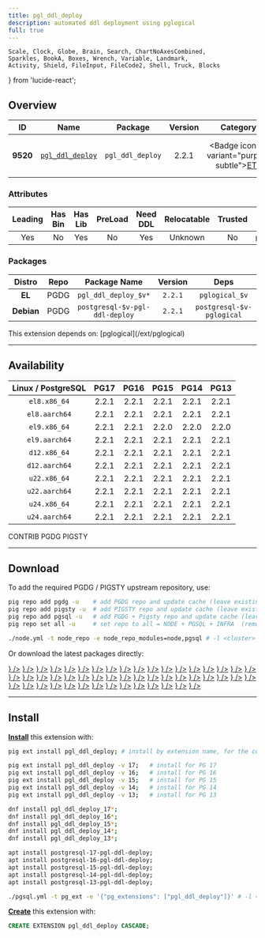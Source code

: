 ```yaml
---
title: pgl_ddl_deploy
description: automated ddl deployment using pglogical
full: true
---
```


    Scale, Clock, Globe, Brain, Search, ChartNoAxesCombined,
    Sparkles, BookA, Boxes, Wrench, Variable, Landmark,
    Activity, Shield, FileInput, FileCode2, Shell, Truck, Blocks
} from 'lucide-react';

## Overview

| <TooltipIconButton tooltip="Extension unique identifier" side="top">ID</TooltipIconButton> | <TooltipIconButton tooltip="Extension name" side="top">Name</TooltipIconButton> | <TooltipIconButton tooltip="Package name for installation" side="top">Package</TooltipIconButton> | <TooltipIconButton tooltip="Latest available extension version" side="top">Version</TooltipIconButton> | <TooltipIconButton tooltip="Extension category" side="top">Category</TooltipIconButton> | <TooltipIconButton tooltip="Open source license" side="top">License</TooltipIconButton> | <TooltipIconButton tooltip="Programming language" side="top">Lang</TooltipIconButton> |
|:--------:|:--------:|:----------:|:--------------:|:---------------------------------------:|:------------------------------------------------------:|:----:|
| **9520** | [`pgl_ddl_deploy`](https://github.com/enova/pgl_ddl_deploy) | `pgl_ddl_deploy` | 2.2.1 | <Badge icon={<Truck />} variant="purple-subtle"><a href="/ext/etl" className="no-underline">ETL</a></Badge> | <a href="/ext/list/license#mit" className="no-underline"><Badge icon={<Scale />} variant="blue-subtle">MIT</Badge></a> | <a href="/ext/list/lang#c"><Badge icon={<FileCode2 />} variant="blue-subtle">C</Badge></a> |

### Attributes

| <TooltipIconButton tooltip="The Primary Leading extension in the Package" side="top">Leading</TooltipIconButton> | <TooltipIconButton tooltip="Contains binary utils" side="top">Has Bin</TooltipIconButton> | <TooltipIconButton tooltip="Contains .so shared library files" side="top">Has Lib</TooltipIconButton> | <TooltipIconButton tooltip="Requires preloading via shared_preload_libraries" side="top">PreLoad</TooltipIconButton> | <TooltipIconButton tooltip="Requires CREATE EXTENSION DDL command" side="top">Need DDL</TooltipIconButton> | <TooltipIconButton tooltip="Can be installed in any schema" side="top">Relocatable</TooltipIconButton> | <TooltipIconButton tooltip="Can be created by non-superuser" side="top">Trusted</TooltipIconButton> | <TooltipIconButton tooltip="Schemas used by this extension" side="top">Schemas</TooltipIconButton> |
|:-------:|:-------:|:-------:|:-------:|:--------:|:-----------:|:-------:|:-------:|
| Yes | No | Yes | No | Yes | Unknown | No | `pgl_ddl_deploy` |

### Packages

| <TooltipIconButton tooltip="Linux distribution family, EL or Debian" side="top">Distro</TooltipIconButton> | <TooltipIconButton tooltip="Package repository" side="top">Repo</TooltipIconButton> | <TooltipIconButton tooltip="The RPM/DEB Package Name Pattern (replace $v with real pg major)" side="top">Package Name</TooltipIconButton> | <TooltipIconButton tooltip="Latest package version" side="top">Version</TooltipIconButton> | <TooltipIconButton tooltip="RPM/DEB Package dependencies" side="top">Deps</TooltipIconButton> | <TooltipIconButton tooltip="Available in these PostgreSQL Major Versions" side="top">PG Major</TooltipIconButton> |
|:----------:|:--------:|:------------------------:|:-----------:|:------------:|:------------------:|
|   **EL**   | <Badge variant="blue-subtle"><span className="font-bold">PGDG</span></Badge> | `pgl_ddl_deploy_$v*` | `2.2.1` | `pglogical_$v` | <Badge variant="green-subtle">17</Badge><Badge variant="green-subtle">16</Badge><Badge variant="green-subtle">15</Badge><Badge variant="green-subtle">14</Badge><Badge variant="green-subtle">13</Badge> |
| **Debian** | <Badge variant="blue-subtle"><span className="font-bold">PGDG</span></Badge> | `postgresql-$v-pgl-ddl-deploy` | `2.2.1` | `postgresql-$v-pglogical` | <Badge variant="green-subtle">17</Badge><Badge variant="green-subtle">16</Badge><Badge variant="green-subtle">15</Badge><Badge variant="green-subtle">14</Badge><Badge variant="green-subtle">13</Badge> |


<Callout title="Dependencies" type="warn">
    This extension depends on: [pglogical](/ext/pglogical)
</Callout>


------

## Availability

| <TooltipIconButton tooltip="Linux Distro Arch / PostgreSQL Major Version" side="top">Linux / PostgreSQL </TooltipIconButton> | **PG17** | **PG16** | **PG15** | **PG14** | **PG13** |
|:-----:|:-----:|:-----:|:-----:|:-----:|:-----:|
| `el8.x86_64` | <Badge variant="blue-subtle">2.2.1</Badge> | <Badge variant="blue-subtle">2.2.1</Badge> | <Badge variant="blue-subtle">2.2.1</Badge> | <Badge variant="blue-subtle">2.2.1</Badge> | <Badge variant="blue-subtle">2.2.1</Badge> |
| `el8.aarch64` | <Badge variant="blue-subtle">2.2.1</Badge> | <Badge variant="blue-subtle">2.2.1</Badge> | <Badge variant="blue-subtle">2.2.1</Badge> | <Badge variant="blue-subtle">2.2.1</Badge> | <Badge variant="blue-subtle">2.2.1</Badge> |
| `el9.x86_64` | <Badge variant="blue-subtle">2.2.1</Badge> | <Badge variant="blue-subtle">2.2.1</Badge> | <Badge variant="blue-subtle">2.2.0</Badge> | <Badge variant="blue-subtle">2.2.0</Badge> | <Badge variant="blue-subtle">2.2.0</Badge> |
| `el9.aarch64` | <Badge variant="blue-subtle">2.2.1</Badge> | <Badge variant="blue-subtle">2.2.1</Badge> | <Badge variant="blue-subtle">2.2.1</Badge> | <Badge variant="blue-subtle">2.2.1</Badge> | <Badge variant="blue-subtle">2.2.1</Badge> |
| `d12.x86_64` | <Badge variant="blue-subtle">2.2.1</Badge> | <Badge variant="blue-subtle">2.2.1</Badge> | <Badge variant="blue-subtle">2.2.1</Badge> | <Badge variant="blue-subtle">2.2.1</Badge> | <Badge variant="blue-subtle">2.2.1</Badge> |
| `d12.aarch64` | <Badge variant="blue-subtle">2.2.1</Badge> | <Badge variant="blue-subtle">2.2.1</Badge> | <Badge variant="blue-subtle">2.2.1</Badge> | <Badge variant="blue-subtle">2.2.1</Badge> | <Badge variant="blue-subtle">2.2.1</Badge> |
| `u22.x86_64` | <Badge variant="blue-subtle">2.2.1</Badge> | <Badge variant="blue-subtle">2.2.1</Badge> | <Badge variant="blue-subtle">2.2.1</Badge> | <Badge variant="blue-subtle">2.2.1</Badge> | <Badge variant="blue-subtle">2.2.1</Badge> |
| `u22.aarch64` | <Badge variant="blue-subtle">2.2.1</Badge> | <Badge variant="blue-subtle">2.2.1</Badge> | <Badge variant="blue-subtle">2.2.1</Badge> | <Badge variant="blue-subtle">2.2.1</Badge> | <Badge variant="blue-subtle">2.2.1</Badge> |
| `u24.x86_64` | <Badge variant="blue-subtle">2.2.1</Badge> | <Badge variant="blue-subtle">2.2.1</Badge> | <Badge variant="blue-subtle">2.2.1</Badge> | <Badge variant="blue-subtle">2.2.1</Badge> | <Badge variant="blue-subtle">2.2.1</Badge> |
| `u24.aarch64` | <Badge variant="blue-subtle">2.2.1</Badge> | <Badge variant="blue-subtle">2.2.1</Badge> | <Badge variant="blue-subtle">2.2.1</Badge> | <Badge variant="blue-subtle">2.2.1</Badge> | <Badge variant="blue-subtle">2.2.1</Badge> |

<Badge variant="green-subtle"><span className="font-black">CONTRIB</span></Badge> <Badge variant="blue-subtle"><span className="font-black">PGDG</span></Badge> <Badge variant="amber-subtle"><span className="font-black">PIGSTY</span></Badge>

------

## Download

To add the required PGDG / PIGSTY upstream repository, use:

```bash tab="pig"
pig repo add pgdg -u    # add PGDG repo and update cache (leave existing repos)
pig repo add pigsty -u  # add PIGSTY repo and update cache (leave existing repos)
pig repo add pgsql -u   # add PGDG + Pigsty repo and update cache (leave existing repos)
pig repo set all -u     # set repo to all = NODE + PGSQL + INFRA  (remove existing repos)
```
```bash tab="pigsty"
./node.yml -t node_repo -e node_repo_modules=node,pgsql # -l <cluster>
```

Or download the latest packages directly:

<Files>
    <Folder name="el8.x86_64">
        <a href="https://download.postgresql.org/pub/repos/yum/17/redhat/rhel-8-x86_64/pgl_ddl_deploy_17-2.2.1-2PGDG.rhel8.x86_64.rpm"><File name="pgl_ddl_deploy_17-2.2.1-2PGDG.rhel8.x86_64.rpm" icon={<Package className="text-emerald-500" />} /></a>
        <a href="https://download.postgresql.org/pub/repos/yum/16/redhat/rhel-8-x86_64/pgl_ddl_deploy_16-2.2.1-1PGDG.rhel8.x86_64.rpm"><File name="pgl_ddl_deploy_16-2.2.1-1PGDG.rhel8.x86_64.rpm" icon={<Package className="text-emerald-500" />} /></a>
        <a href="https://download.postgresql.org/pub/repos/yum/15/redhat/rhel-8-x86_64/pgl_ddl_deploy_15-2.2.1-1PGDG.rhel8.x86_64.rpm"><File name="pgl_ddl_deploy_15-2.2.1-1PGDG.rhel8.x86_64.rpm" icon={<Package className="text-emerald-500" />} /></a>
        <a href="https://download.postgresql.org/pub/repos/yum/14/redhat/rhel-8-x86_64/pgl_ddl_deploy_14-2.2.1-1PGDG.rhel8.x86_64.rpm"><File name="pgl_ddl_deploy_14-2.2.1-1PGDG.rhel8.x86_64.rpm" icon={<Package className="text-emerald-500" />} /></a>
        <a href="https://download.postgresql.org/pub/repos/yum/13/redhat/rhel-8-x86_64/pgl_ddl_deploy_13-2.2.1-1PGDG.rhel8.x86_64.rpm"><File name="pgl_ddl_deploy_13-2.2.1-1PGDG.rhel8.x86_64.rpm" icon={<Package className="text-emerald-500" />} /></a>
    </Folder>
    <Folder name="el8.aarch64">
        <a href="https://download.postgresql.org/pub/repos/yum/17/redhat/rhel-8-aarch64/pgl_ddl_deploy_17-2.2.1-2PGDG.rhel8.aarch64.rpm"><File name="pgl_ddl_deploy_17-2.2.1-2PGDG.rhel8.aarch64.rpm" icon={<Package className="text-orange-500" />} /></a>
        <a href="https://download.postgresql.org/pub/repos/yum/16/redhat/rhel-8-aarch64/pgl_ddl_deploy_16-2.2.1-1PGDG.rhel8.aarch64.rpm"><File name="pgl_ddl_deploy_16-2.2.1-1PGDG.rhel8.aarch64.rpm" icon={<Package className="text-orange-500" />} /></a>
        <a href="https://download.postgresql.org/pub/repos/yum/15/redhat/rhel-8-aarch64/pgl_ddl_deploy_15-2.2.1-1PGDG.rhel8.aarch64.rpm"><File name="pgl_ddl_deploy_15-2.2.1-1PGDG.rhel8.aarch64.rpm" icon={<Package className="text-orange-500" />} /></a>
        <a href="https://download.postgresql.org/pub/repos/yum/14/redhat/rhel-8-aarch64/pgl_ddl_deploy_14-2.2.1-1PGDG.rhel8.aarch64.rpm"><File name="pgl_ddl_deploy_14-2.2.1-1PGDG.rhel8.aarch64.rpm" icon={<Package className="text-orange-500" />} /></a>
        <a href="https://download.postgresql.org/pub/repos/yum/13/redhat/rhel-8-aarch64/pgl_ddl_deploy_13-2.2.1-1PGDG.rhel8.aarch64.rpm"><File name="pgl_ddl_deploy_13-2.2.1-1PGDG.rhel8.aarch64.rpm" icon={<Package className="text-orange-500" />} /></a>
    </Folder>
    <Folder name="el9.x86_64">
        <a href="https://download.postgresql.org/pub/repos/yum/17/redhat/rhel-9-x86_64/pgl_ddl_deploy_17-2.2.1-2PGDG.rhel9.x86_64.rpm"><File name="pgl_ddl_deploy_17-2.2.1-2PGDG.rhel9.x86_64.rpm" icon={<Package className="text-emerald-500" />} /></a>
        <a href="https://download.postgresql.org/pub/repos/yum/16/redhat/rhel-9-x86_64/pgl_ddl_deploy_16-2.2.1-1PGDG.rhel9.x86_64.rpm"><File name="pgl_ddl_deploy_16-2.2.1-1PGDG.rhel9.x86_64.rpm" icon={<Package className="text-emerald-500" />} /></a>
        <a href="https://download.postgresql.org/pub/repos/yum/15/redhat/rhel-9-x86_64/pgl_ddl_deploy_15-2.2.0-1PGDG.rhel9.x86_64.rpm"><File name="pgl_ddl_deploy_15-2.2.0-1PGDG.rhel9.x86_64.rpm" icon={<Package className="text-emerald-500" />} /></a>
        <a href="https://download.postgresql.org/pub/repos/yum/14/redhat/rhel-9-x86_64/pgl_ddl_deploy_14-2.2.0-1PGDG.rhel9.x86_64.rpm"><File name="pgl_ddl_deploy_14-2.2.0-1PGDG.rhel9.x86_64.rpm" icon={<Package className="text-emerald-500" />} /></a>
        <a href="https://download.postgresql.org/pub/repos/yum/13/redhat/rhel-9-x86_64/pgl_ddl_deploy_13-2.2.0-1PGDG.rhel9.x86_64.rpm"><File name="pgl_ddl_deploy_13-2.2.0-1PGDG.rhel9.x86_64.rpm" icon={<Package className="text-emerald-500" />} /></a>
    </Folder>
    <Folder name="el9.aarch64">
        <a href="https://download.postgresql.org/pub/repos/yum/17/redhat/rhel-9-aarch64/pgl_ddl_deploy_17-2.2.1-2PGDG.rhel9.aarch64.rpm"><File name="pgl_ddl_deploy_17-2.2.1-2PGDG.rhel9.aarch64.rpm" icon={<Package className="text-orange-500" />} /></a>
        <a href="https://download.postgresql.org/pub/repos/yum/16/redhat/rhel-9-aarch64/pgl_ddl_deploy_16-2.2.1-1PGDG.rhel9.aarch64.rpm"><File name="pgl_ddl_deploy_16-2.2.1-1PGDG.rhel9.aarch64.rpm" icon={<Package className="text-orange-500" />} /></a>
        <a href="https://download.postgresql.org/pub/repos/yum/15/redhat/rhel-9-aarch64/pgl_ddl_deploy_15-2.2.1-1PGDG.rhel9.aarch64.rpm"><File name="pgl_ddl_deploy_15-2.2.1-1PGDG.rhel9.aarch64.rpm" icon={<Package className="text-orange-500" />} /></a>
        <a href="https://download.postgresql.org/pub/repos/yum/14/redhat/rhel-9-aarch64/pgl_ddl_deploy_14-2.2.1-1PGDG.rhel9.aarch64.rpm"><File name="pgl_ddl_deploy_14-2.2.1-1PGDG.rhel9.aarch64.rpm" icon={<Package className="text-orange-500" />} /></a>
        <a href="https://download.postgresql.org/pub/repos/yum/13/redhat/rhel-9-aarch64/pgl_ddl_deploy_13-2.2.1-1PGDG.rhel9.aarch64.rpm"><File name="pgl_ddl_deploy_13-2.2.1-1PGDG.rhel9.aarch64.rpm" icon={<Package className="text-orange-500" />} /></a>
    </Folder>
    <Folder name="d12.x86_64">
        <a href="https://apt.postgresql.org/pub/repos/apt/pool/main/p/pgl-ddl-deploy/postgresql-17-pgl-ddl-deploy_2.2.1-2.pgdg120+1_arm64.deb"><File name="postgresql-17-pgl-ddl-deploy_2.2.1-2.pgdg120+1_arm64.deb" icon={<Box className="text-emerald-500" />} /></a>
        <a href="https://apt.postgresql.org/pub/repos/apt/pool/main/p/pgl-ddl-deploy/postgresql-16-pgl-ddl-deploy_2.2.1-2.pgdg120+1_arm64.deb"><File name="postgresql-16-pgl-ddl-deploy_2.2.1-2.pgdg120+1_arm64.deb" icon={<Box className="text-emerald-500" />} /></a>
        <a href="https://apt.postgresql.org/pub/repos/apt/pool/main/p/pgl-ddl-deploy/postgresql-15-pgl-ddl-deploy_2.2.1-2.pgdg120+1_arm64.deb"><File name="postgresql-15-pgl-ddl-deploy_2.2.1-2.pgdg120+1_arm64.deb" icon={<Box className="text-emerald-500" />} /></a>
        <a href="https://apt.postgresql.org/pub/repos/apt/pool/main/p/pgl-ddl-deploy/postgresql-14-pgl-ddl-deploy_2.2.1-2.pgdg120+1_arm64.deb"><File name="postgresql-14-pgl-ddl-deploy_2.2.1-2.pgdg120+1_arm64.deb" icon={<Box className="text-emerald-500" />} /></a>
        <a href="https://apt.postgresql.org/pub/repos/apt/pool/main/p/pgl-ddl-deploy/postgresql-13-pgl-ddl-deploy_2.2.1-2.pgdg120+1_arm64.deb"><File name="postgresql-13-pgl-ddl-deploy_2.2.1-2.pgdg120+1_arm64.deb" icon={<Box className="text-emerald-500" />} /></a>
    </Folder>
    <Folder name="d12.aarch64">
        <a href="https://apt.postgresql.org/pub/repos/apt/pool/main/p/pgl-ddl-deploy/postgresql-17-pgl-ddl-deploy_2.2.1-2.pgdg120+1_amd64.deb"><File name="postgresql-17-pgl-ddl-deploy_2.2.1-2.pgdg120+1_amd64.deb" icon={<Box className="text-orange-500" />} /></a>
        <a href="https://apt.postgresql.org/pub/repos/apt/pool/main/p/pgl-ddl-deploy/postgresql-16-pgl-ddl-deploy_2.2.1-2.pgdg120+1_amd64.deb"><File name="postgresql-16-pgl-ddl-deploy_2.2.1-2.pgdg120+1_amd64.deb" icon={<Box className="text-orange-500" />} /></a>
        <a href="https://apt.postgresql.org/pub/repos/apt/pool/main/p/pgl-ddl-deploy/postgresql-15-pgl-ddl-deploy_2.2.1-2.pgdg120+1_amd64.deb"><File name="postgresql-15-pgl-ddl-deploy_2.2.1-2.pgdg120+1_amd64.deb" icon={<Box className="text-orange-500" />} /></a>
        <a href="https://apt.postgresql.org/pub/repos/apt/pool/main/p/pgl-ddl-deploy/postgresql-14-pgl-ddl-deploy_2.2.1-2.pgdg120+1_amd64.deb"><File name="postgresql-14-pgl-ddl-deploy_2.2.1-2.pgdg120+1_amd64.deb" icon={<Box className="text-orange-500" />} /></a>
        <a href="https://apt.postgresql.org/pub/repos/apt/pool/main/p/pgl-ddl-deploy/postgresql-13-pgl-ddl-deploy_2.2.1-2.pgdg120+1_amd64.deb"><File name="postgresql-13-pgl-ddl-deploy_2.2.1-2.pgdg120+1_amd64.deb" icon={<Box className="text-orange-500" />} /></a>
    </Folder>
    <Folder name="u22.x86_64">
        <a href="https://apt.postgresql.org/pub/repos/apt/pool/main/p/pgl-ddl-deploy/postgresql-17-pgl-ddl-deploy_2.2.1-2.pgdg22.04+1_amd64.deb"><File name="postgresql-17-pgl-ddl-deploy_2.2.1-2.pgdg22.04+1_amd64.deb" icon={<Box className="text-emerald-500" />} /></a>
        <a href="https://apt.postgresql.org/pub/repos/apt/pool/main/p/pgl-ddl-deploy/postgresql-16-pgl-ddl-deploy_2.2.1-2.pgdg22.04+1_amd64.deb"><File name="postgresql-16-pgl-ddl-deploy_2.2.1-2.pgdg22.04+1_amd64.deb" icon={<Box className="text-emerald-500" />} /></a>
        <a href="https://apt.postgresql.org/pub/repos/apt/pool/main/p/pgl-ddl-deploy/postgresql-15-pgl-ddl-deploy_2.2.1-2.pgdg22.04+1_amd64.deb"><File name="postgresql-15-pgl-ddl-deploy_2.2.1-2.pgdg22.04+1_amd64.deb" icon={<Box className="text-emerald-500" />} /></a>
        <a href="https://apt.postgresql.org/pub/repos/apt/pool/main/p/pgl-ddl-deploy/postgresql-14-pgl-ddl-deploy_2.2.1-2.pgdg22.04+1_amd64.deb"><File name="postgresql-14-pgl-ddl-deploy_2.2.1-2.pgdg22.04+1_amd64.deb" icon={<Box className="text-emerald-500" />} /></a>
        <a href="https://apt.postgresql.org/pub/repos/apt/pool/main/p/pgl-ddl-deploy/postgresql-13-pgl-ddl-deploy_2.2.1-2.pgdg22.04+1_amd64.deb"><File name="postgresql-13-pgl-ddl-deploy_2.2.1-2.pgdg22.04+1_amd64.deb" icon={<Box className="text-emerald-500" />} /></a>
    </Folder>
    <Folder name="u22.aarch64">
        <a href="https://apt.postgresql.org/pub/repos/apt/pool/main/p/pgl-ddl-deploy/postgresql-17-pgl-ddl-deploy_2.2.1-2.pgdg22.04+1_arm64.deb"><File name="postgresql-17-pgl-ddl-deploy_2.2.1-2.pgdg22.04+1_arm64.deb" icon={<Box className="text-orange-500" />} /></a>
        <a href="https://apt.postgresql.org/pub/repos/apt/pool/main/p/pgl-ddl-deploy/postgresql-16-pgl-ddl-deploy_2.2.1-2.pgdg22.04+1_arm64.deb"><File name="postgresql-16-pgl-ddl-deploy_2.2.1-2.pgdg22.04+1_arm64.deb" icon={<Box className="text-orange-500" />} /></a>
        <a href="https://apt.postgresql.org/pub/repos/apt/pool/main/p/pgl-ddl-deploy/postgresql-15-pgl-ddl-deploy_2.2.1-2.pgdg22.04+1_arm64.deb"><File name="postgresql-15-pgl-ddl-deploy_2.2.1-2.pgdg22.04+1_arm64.deb" icon={<Box className="text-orange-500" />} /></a>
        <a href="https://apt.postgresql.org/pub/repos/apt/pool/main/p/pgl-ddl-deploy/postgresql-14-pgl-ddl-deploy_2.2.1-2.pgdg22.04+1_arm64.deb"><File name="postgresql-14-pgl-ddl-deploy_2.2.1-2.pgdg22.04+1_arm64.deb" icon={<Box className="text-orange-500" />} /></a>
        <a href="https://apt.postgresql.org/pub/repos/apt/pool/main/p/pgl-ddl-deploy/postgresql-13-pgl-ddl-deploy_2.2.1-2.pgdg22.04+1_arm64.deb"><File name="postgresql-13-pgl-ddl-deploy_2.2.1-2.pgdg22.04+1_arm64.deb" icon={<Box className="text-orange-500" />} /></a>
    </Folder>
    <Folder name="u24.x86_64">
        <a href="https://apt.postgresql.org/pub/repos/apt/pool/main/p/pgl-ddl-deploy/postgresql-17-pgl-ddl-deploy_2.2.1-2.pgdg24.04+1_amd64.deb"><File name="postgresql-17-pgl-ddl-deploy_2.2.1-2.pgdg24.04+1_amd64.deb" icon={<Box className="text-emerald-500" />} /></a>
        <a href="https://apt.postgresql.org/pub/repos/apt/pool/main/p/pgl-ddl-deploy/postgresql-16-pgl-ddl-deploy_2.2.1-2.pgdg24.04+1_amd64.deb"><File name="postgresql-16-pgl-ddl-deploy_2.2.1-2.pgdg24.04+1_amd64.deb" icon={<Box className="text-emerald-500" />} /></a>
        <a href="https://apt.postgresql.org/pub/repos/apt/pool/main/p/pgl-ddl-deploy/postgresql-15-pgl-ddl-deploy_2.2.1-2.pgdg24.04+1_amd64.deb"><File name="postgresql-15-pgl-ddl-deploy_2.2.1-2.pgdg24.04+1_amd64.deb" icon={<Box className="text-emerald-500" />} /></a>
        <a href="https://apt.postgresql.org/pub/repos/apt/pool/main/p/pgl-ddl-deploy/postgresql-14-pgl-ddl-deploy_2.2.1-2.pgdg24.04+1_amd64.deb"><File name="postgresql-14-pgl-ddl-deploy_2.2.1-2.pgdg24.04+1_amd64.deb" icon={<Box className="text-emerald-500" />} /></a>
        <a href="https://apt.postgresql.org/pub/repos/apt/pool/main/p/pgl-ddl-deploy/postgresql-13-pgl-ddl-deploy_2.2.1-2.pgdg24.04+1_amd64.deb"><File name="postgresql-13-pgl-ddl-deploy_2.2.1-2.pgdg24.04+1_amd64.deb" icon={<Box className="text-emerald-500" />} /></a>
    </Folder>
    <Folder name="u24.aarch64">
        <a href="https://apt.postgresql.org/pub/repos/apt/pool/main/p/pgl-ddl-deploy/postgresql-17-pgl-ddl-deploy_2.2.1-2.pgdg24.04+1_arm64.deb"><File name="postgresql-17-pgl-ddl-deploy_2.2.1-2.pgdg24.04+1_arm64.deb" icon={<Box className="text-orange-500" />} /></a>
        <a href="https://apt.postgresql.org/pub/repos/apt/pool/main/p/pgl-ddl-deploy/postgresql-16-pgl-ddl-deploy_2.2.1-2.pgdg24.04+1_arm64.deb"><File name="postgresql-16-pgl-ddl-deploy_2.2.1-2.pgdg24.04+1_arm64.deb" icon={<Box className="text-orange-500" />} /></a>
        <a href="https://apt.postgresql.org/pub/repos/apt/pool/main/p/pgl-ddl-deploy/postgresql-15-pgl-ddl-deploy_2.2.1-2.pgdg24.04+1_arm64.deb"><File name="postgresql-15-pgl-ddl-deploy_2.2.1-2.pgdg24.04+1_arm64.deb" icon={<Box className="text-orange-500" />} /></a>
        <a href="https://apt.postgresql.org/pub/repos/apt/pool/main/p/pgl-ddl-deploy/postgresql-14-pgl-ddl-deploy_2.2.1-2.pgdg24.04+1_arm64.deb"><File name="postgresql-14-pgl-ddl-deploy_2.2.1-2.pgdg24.04+1_arm64.deb" icon={<Box className="text-orange-500" />} /></a>
        <a href="https://apt.postgresql.org/pub/repos/apt/pool/main/p/pgl-ddl-deploy/postgresql-13-pgl-ddl-deploy_2.2.1-2.pgdg24.04+1_arm64.deb"><File name="postgresql-13-pgl-ddl-deploy_2.2.1-2.pgdg24.04+1_arm64.deb" icon={<Box className="text-orange-500" />} /></a>
    </Folder>
</Files>

------

## Install

[**Install**](/docs/pgsql/extension/install) this extension with:

```bash tab="pig"
pig ext install pgl_ddl_deploy; # install by extension name, for the current active PG version

pig ext install pgl_ddl_deploy -v 17;   # install for PG 17
pig ext install pgl_ddl_deploy -v 16;   # install for PG 16
pig ext install pgl_ddl_deploy -v 15;   # install for PG 15
pig ext install pgl_ddl_deploy -v 14;   # install for PG 14
pig ext install pgl_ddl_deploy -v 13;   # install for PG 13
```
```bash tab="yum" 
dnf install pgl_ddl_deploy_17*;
dnf install pgl_ddl_deploy_16*;
dnf install pgl_ddl_deploy_15*;
dnf install pgl_ddl_deploy_14*;
dnf install pgl_ddl_deploy_13*;
```
```bash tab="apt" 
apt install postgresql-17-pgl-ddl-deploy;
apt install postgresql-16-pgl-ddl-deploy;
apt install postgresql-15-pgl-ddl-deploy;
apt install postgresql-14-pgl-ddl-deploy;
apt install postgresql-13-pgl-ddl-deploy;
```
```bash tab="ansible"
./pgsql.yml -t pg_ext -e '{"pg_extensions": ["pgl_ddl_deploy"]}' # -l <cls>
```

[**Create**](/docs/pgsql/extension/create) this extension with:

```sql
CREATE EXTENSION pgl_ddl_deploy CASCADE;
```


